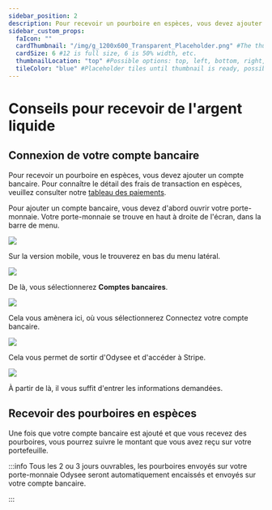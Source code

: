 ---
sidebar_position: 2
description: Pour recevoir un pourboire en espèces, vous devez ajouter un compte bancaire.
sidebar_custom_props:
  faIcon: ""
  cardThumbnail: "/img/g_1200x600_Transparent_Placeholder.png" #The thumbnail on the category card.
  cardSize: 6 #12 is full size, 6 is 50% width, etc.
  thumbnailLocation: "top" #Possible options: top, left, bottom, right, none
  tileColor: "blue" #Placeholder tiles until thumbnail is ready, possible options: blue, cream, darkpurple, lightpurple, mauve, orange, pink, none
---

# Conseils pour recevoir de l'argent liquide

## Connexion de votre compte bancaire

Pour recevoir un pourboire en espèces, vous devez ajouter un compte bancaire.
Pour connaître le détail des frais de transaction en espèces, veuillez consulter notre [tableau des paiements](https://help.odysee.tv/fr/payments-chart/).

Pour ajouter un compte bancaire, vous devez d'abord ouvrir votre <PrimaryOdyseeButton url="https://odysee.com/$/wallet"><OdyseeIcon type="credits"/> porte-monnaie</PrimaryOdyseeButton>. Votre porte-monnaie se trouve en haut à droite de l'écran, dans la barre de menu.

<Image src="/img/fr/Ajouteruncomptebancaire01.png" />

Sur la version mobile, vous le trouverez en bas du menu latéral.

<Image src="/img/fr/Mportefeuille.png" />

De là, vous sélectionnerez **Comptes bancaires**.

<Image src="/img/fr/Ajouteruncomptebancaire02.png" />

Cela vous amènera ici, où vous sélectionnerez <PrimaryOdyseeButton>Connectez votre compte bancaire</PrimaryOdyseeButton>.

<Image src="/img/fr/Ajouteruncomptebancaire03.png" />

Cela vous permet de sortir d'Odysee et d'accéder à Stripe.

<Image src="/img/fr/Ajouteruncomptebancaire04.png" />

À partir de là, il vous suffit d'entrer les informations demandées.

## Recevoir des pourboires en espèces

Une fois que votre compte bancaire est ajouté et que vous recevez des pourboires, vous pourrez suivre le montant que vous avez reçu sur votre portefeuille.

:::info 
Tous les 2 ou 3 jours ouvrables, les pourboires envoyés sur votre porte-monnaie Odysee seront automatiquement encaissés et envoyés sur votre compte bancaire.

:::
